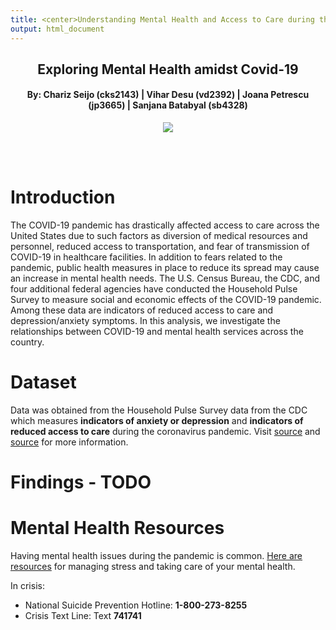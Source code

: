 ```yaml
---
title: <center>Understanding Mental Health and Access to Care during the Covid-19 Pandemic </center>
output: html_document
---
```


<h2 style="text-align: center;" markdown="1">Exploring Mental Health amidst Covid-19</h2>
<h4 style="text-align: center;" markdown="1">By: Chariz Seijo (cks2143)  |  Vihar Desu (vd2392)  |  Joana Petrescu (jp3665)  |  Sanjana Batabyal (sb4328)</h4>
<center><a href=""><img src="images/cover.jpg"></a></center>

<br></br>

# Introduction

The COVID-19 pandemic has drastically affected access to care across the United States due to such factors as diversion of medical resources and personnel, reduced access to transportation, and fear of transmission of COVID-19 in healthcare facilities. In addition to fears related to the pandemic,  public health measures in place to reduce its spread may cause an increase in mental health needs. The U.S. Census Bureau, the CDC, and four additional federal agencies have conducted the Household Pulse Survey to measure social and economic effects of the COVID-19 pandemic. Among these data are indicators of reduced access to care and depression/anxiety symptoms. In this analysis, we investigate the relationships between COVID-19 and mental health services across the country.

# Dataset

Data was obtained from the Household Pulse Survey data from the CDC which measures **indicators of anxiety or depression** and **indicators of reduced access to care** during the coronavirus pandemic. Visit [source](https://healthdata.gov/dataset/indicators-anxiety-or-depression-based-reported-frequency-symptoms-during-last-7-days) and [source](https://healthdata.gov/dataset/indicators-reduced-access-care-due-coronavirus-pandemic-during-last-4-weeks) for more information.

# Findings - TODO

# Mental Health Resources

Having mental health issues during the pandemic is common. [Here are resources](https://www.cdc.gov/coronavirus/2019-ncov/daily-life-coping/managing-stress-anxiety.html) for managing stress and taking care of your mental health.

In crisis:

* National Suicide Prevention Hotline: **1-800-273-8255**
* Crisis Text Line: Text **741741**
